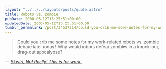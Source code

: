 ```yaml
---
layout: "../../../layouts/posts/quote.astro"
title: Robots vs. zombie
pubDate: 2008-05-12T13:25:51+00:00
updatedDate: 2008-05-12T13:25:51+00:00
tumblr_permalink: /post/34537214/could-you-crib-me-some-notes-for-my-work-related
---
```


> Could you crib me some notes for my work-related robots vs. zombie debate later today? Why would robots defeat zombies in a knock-out, drag-out apocalypse?

— <cite>[Skwirl, _No! Really! This is for work._](https://ask.metafilter.com/91159/No-Really-This-is-for-work)</cite>
